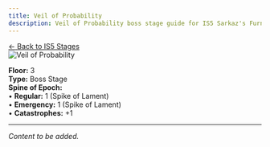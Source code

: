 ```yaml
---
title: Veil of Probability
description: Veil of Probability boss stage guide for IS5 Sarkaz's Furnaceside Fables
---
```


<div class="back-button-container">
  <a href="/is5-sarkaz/stages/" class="back-button">
    <span class="back-arrow">←</span>
    <span class="back-text">Back to IS5 Stages</span>
  </a>
</div>


<img src="/stages/veil-of-probability.png" alt="Veil of Probability" />

**Floor:** 3  
**Type:** Boss Stage  
**Spine of Epoch:**<br />
• **Regular:** 1 (Spike of Lament)<br />
• **Emergency:** 1 (Spike of Lament)<br />
• **Catastrophes:** +1

---

*Content to be added.*
